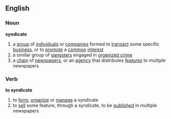 ==English==
===Noun===
'''syndicate'''
{{wikipedia}}
# a [[group]] of [[individual]]s or [[companies]] formed to [[transact]] some specific [[business]], or to [[promote]] a [[common]] [[interest]]
# a similar group of [[gangster]]s engaged in [[organized crime]]
# a [[chain]] of [[newspaper]]s, or an [[agency]] that distributes [[feature]]s to multiple newspapers
===Verb===
'''to syndicate'''
# to [[form]], [[organize]] or [[manage]] a syndicate
# to [[sell]] some feature, through a syndicate, to be [[published]] in multiple newspapers